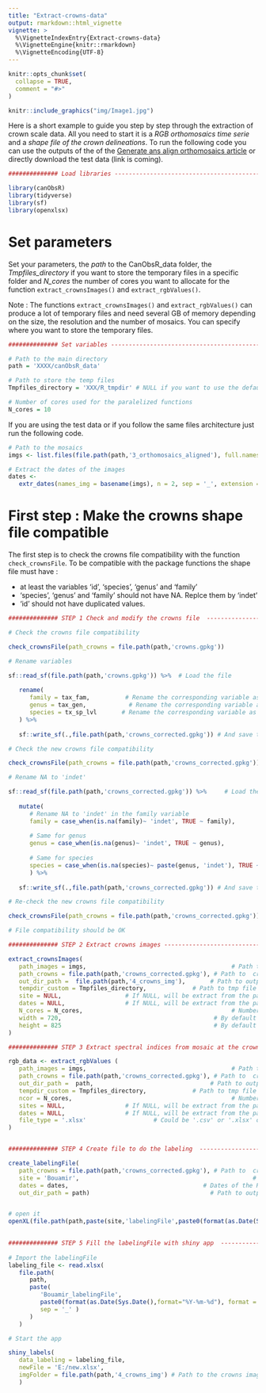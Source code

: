 ```yaml
---
title: "Extract-crowns-data"
output: rmarkdown::html_vignette
vignette: >
  %\VignetteIndexEntry{Extract-crowns-data}
  %\VignetteEngine{knitr::rmarkdown}
  %\VignetteEncoding{UTF-8}
---
```


```r
knitr::opts_chunk$set(
  collapse = TRUE,
  comment = "#>"
)
```

```r
knitr::include_graphics("img/Image1.jpg")
```

Here is a short example to guide you step by step through the extraction of crown scale data. All you need to start it is a *RGB orthomosaics time serie* and a *shape file of the crown delineations*. To run the following code you can use the outputs of the of the [Generate ans align orthomosaics article ](https://umr-amap.github.io/canObsR/articles/generate-and-align-ortomosaics.html) or directly download the test data (link is coming).

```r
############## Load libraries --------------------------------------------------

library(canObsR)
library(tidyverse)
library(sf)
library(openxlsx)
```

# Set parameters

Set your parameters, the *path* to the CanObsR_data folder, the *Tmpfiles_directory*
if you want to store the temporary files in a specific folder and *N_cores* the number 
of cores you want to allocate for the function  `extract_crownsImages()` and 
`extract_rgbValues()`.

Note : The functions `extract_crownsImages()` and `extract_rgbValues()` can produce a 
lot of temporary files and need several GB of memory depending on the size, the 
resolution and the number of mosaics. You can specify where you want to store 
the temporary files.

```r
############## Set variables ---------------------------------------------------

# Path to the main directory
path = 'XXXX/canObsR_data'

# Path to store the temp files
Tmpfiles_directory = 'XXX/R_tmpdir' # NULL if you want to use the default folder

# Number of cores used for the paralelized functions
N_cores = 10
```

If you are using the test data or if you follow the same files architecture just 
run the following code.

```r
# Path to the mosaics
imgs <- list.files(file.path(path,'3_orthomosaics_aligned'), full.names = T)

# Extract the dates of the images
dates <- 
   extr_dates(names_img = basename(imgs), n = 2, sep = '_', extension = '.gpkg')
```

# First step : Make the crowns shape file compatible

The first step is to check the crowns file compatibility with the function 
`check_crownsFile`. To be compatible with the package functions the shape file 
must have :  

* at least the variables 'id', 'species', 'genus' and 'family'
* 'species', 'genus' and 'family' should not have NA. Replce them by 'indet'
* 'id' should not have duplicated values.

```r
############## STEP 1 Check and modify the crowns file  ------------------------

# Check the crowns file compatibility

check_crownsFile(path_crowns = file.path(path,'crowns.gpkg'))

# Rename variables

sf::read_sf(file.path(path,'crowns.gpkg')) %>%  # Load the file
   
   rename(
      family = tax_fam,          # Rename the corresponding variable as 'family'
      genus = tax_gen,            # Rename the corresponding variable as 'genus'
      species = tx_sp_lvl       # Rename the corresponding variable as 'species'
   ) %>%
   
   sf::write_sf(.,file.path(path,'crowns_corrected.gpkg')) # And save the file

# Check the new crowns file compatibility

check_crownsFile(path_crowns = file.path(path,'crowns_corrected.gpkg'))

# Rename NA to 'indet'

sf::read_sf(file.path(path,'crowns_corrected.gpkg')) %>%     # Load the new file
   
   mutate(
      # Rename NA to 'indet' in the family variable
      family = case_when(is.na(family)~ 'indet', TRUE ~ family),
      
      # Same for genus
      genus = case_when(is.na(genus)~ 'indet', TRUE ~ genus),
      
      # Same for species
      species = case_when(is.na(species)~ paste(genus, 'indet'), TRUE ~ species)
      ) %>%
   
   sf::write_sf(.,file.path(path,'crowns_corrected.gpkg')) # And save the file

# Re-check the new crowns file compatibility

check_crownsFile(path_crowns = file.path(path,'crowns_corrected.gpkg'))

# File compatibility should be OK
```


```r
############## STEP 2 Extract crowns images ------------------------------------

extract_crownsImages(
   path_images = imgs,                                         # Path to mosaics
   path_crowns = file.path(path,'crowns_corrected.gpkg'), # Path to  crowns file
   out_dir_path =  file.path(path,'4_crowns_img'),       # Path to output folder
   tempdir_custom = Tmpfiles_directory,             # Path to tmp file directory
   site = NULL,                  # If NULL, will be extract from the path_images
   dates = NULL,                 # If NULL, will be extract from the path_images
   N_cores = N_cores,                                          # Number of cores 
   width = 720,                                           # By default it is 720 
   height = 825                                           # By default it is 720 
)

############## STEP 3 Extract spectral indices from mosaic at the crown scale --

rgb_data <- extract_rgbValues (
   path_images = imgs,                                         # Path to mosaics
   path_crowns = file.path(path,'crowns_corrected.gpkg'), # Path to  crowns file
   out_dir_path =  path,                                 # Path to output folder
   tempdir_custom = Tmpfiles_directory,             # Path to tmp file directory
   ncor = N_cores,                                             # Number of cores 
   sites = NULL,                 # If NULL, will be extract from the path_images
   dates = NULL,                 # If NULL, will be extract from the path_images
   file_type = '.xlsx'                   # Could be '.csv' or '.xlsx' or 'RData'
)


############## STEP 4 Create file to do the labeling  --------------------------

create_labelingFile(
   path_crowns = file.path(path,'crowns_corrected.gpkg'), # Path to  crowns file
   site = 'Bouamir',                                                 # Site name
   dates = dates,                                      # Dates of the RGB survey
   out_dir_path = path)                                  # Path to output folder


# open it
openXL(file.path(path,paste(site,'labelingFile',paste0(format(as.Date(Sys.Date(),format="%Y-%m-%d"), format = "%Y%m%d"), '.xlsx'), sep = '_' )))
         

############## STEP 5 Fill the labelingFile with shiny app  --------------------
        
# Import the labelingFile
labeling_file <- read.xlsx(
   file.path(
      path,
      paste(
         'Bouamir_labelingFile',
         paste0(format(as.Date(Sys.Date(),format="%Y-%m-%d"), format = "%Y%m%d"), '.xlsx'), 
         sep = '_' )
      )
   )

# Start the app

shiny_labels(
   data_labeling = labeling_file,
   newFile = 'E:/new.xlsx',
   imgFolder = file.path(path,'4_crowns_img') # Path to the crowns images folder
   ) 
```
